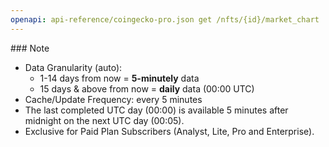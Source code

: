```yaml
---
openapi: api-reference/coingecko-pro.json get /nfts/{id}/market_chart
---
```


<Note>
  ### Note

  - Data Granularity (auto):
    - 1-14 days from now = **5-minutely** data
    - 15 days & above from now = **daily** data (00:00 UTC)
  - Cache/Update Frequency: every 5 minutes
  - The last completed UTC day (00:00) is available 5 minutes after midnight on the next UTC day (00:05).
  - Exclusive for Paid Plan Subscribers (Analyst, Lite, Pro and Enterprise).
</Note>